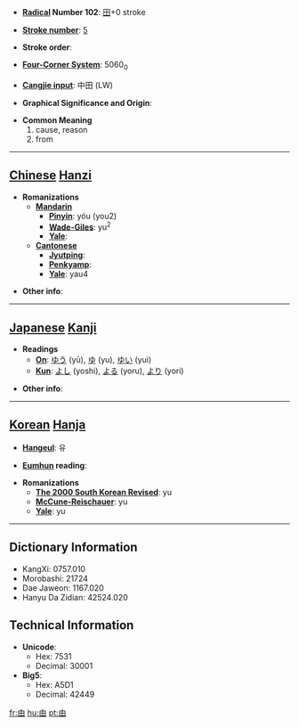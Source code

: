 * '''[[Wiktionary:Chinese radical index| Radical]] Number 102''': [[Wiktionary:Chinese radical index 田|田]]+0 stroke

* '''[[Wiktionary:Chinese total strokes index|Stroke number]]''': [[Wiktionary:Chinese total strokes index 5|5]]

* '''Stroke order''': 

* '''[[Wiktionary:Chinese four corner index|Four-Corner System]]''': 5060<sub>0</sub>

* '''[[Wiktionary:Chinese Cangjie index|Cangjie input]]''': 中田 (LW)

* '''Graphical Significance and Origin''': 

* '''Common Meaning'''
*#cause, reason
*# from


----

== [[Chinese]] [[Hanzi]] ==

* '''Romanizations'''
** '''[[Mandarin]]'''
*** '''[[Pinyin]]''': yóu (you2)
*** '''[[Wade-Giles]]''': yu<sup>2</sup>
*** '''[[Yale]]''': 
** '''[[Cantonese]]'''
*** '''[[Jyutping]]''':
*** '''[[Penkyamp]]''': 
*** '''[[Yale]]''': yau4

* '''Other info''': 

----

== [[Japanese]] [[Kanji]] ==

* '''Readings'''
** '''[[On]]''': [[ゆう]] (yū), [[ゆ]] (yu), [[ゆい]] (yui)
** '''[[Kun]]''': [[よし]] (yoshi), [[よる]] (yoru), [[より]] (yori)

* '''Other info''':  

----

== [[Korean]] [[Hanja]] ==

* '''[[Hangeul]]''': 유

* '''[[Eumhun]] reading''': 

* '''Romanizations'''
** '''[[The 2000 South Korean Revised Romanization|The 2000 South Korean Revised]]''': yu
** '''[[McCune-Reischauer]]''': yu
** '''[[Yale]]''': yu

----

== Dictionary Information ==

* KangXi: 0757.010
* Morobashi: 21724
* Dae Jaweon: 1167.020
* Hanyu Da Zidian: 42524.020

== Technical Information ==

* '''Unicode''':
** Hex: 7531
** Decimal: 30001
* '''Big5''':
** Hex: A5D1
** Decimal: 42449

[[fr:由]]
[[hu:由]]
[[pt:由]]